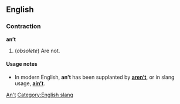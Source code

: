 ==English==
===Contraction===
'''an’t'''

# (''obsolete'') Are not.

====Usage notes====
*In modern English, '''an’t''' has been supplanted by '''[[aren't|aren’t]]''', or in slang usage, '''[[ain't|ain’t]]'''.

[[Category:English contractions|An't]]
[[Category:English slang]]